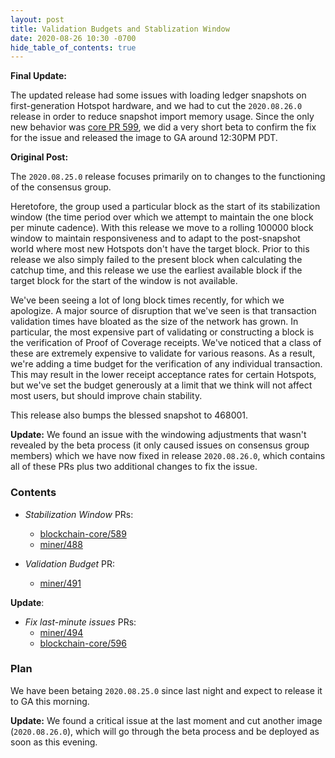 ```yaml
---
layout: post
title: Validation Budgets and Stablization Window
date: 2020-08-26 10:30 -0700
hide_table_of_contents: true
---
```


**Final Update:**

The updated release had some issues with loading ledger snapshots on first-generation Hotspot
hardware, and we had to cut the `2020.08.26.0` release in order to reduce snapshot import memory
usage. Since the only new behavior was
[core PR 599](https://github.com/helium/blockchain-core/pull/599), we did a very short beta to
confirm the fix for the issue and released the image to GA around 12:30PM PDT.

<!--truncate-->

**Original Post:**

The `2020.08.25.0` release focuses primarily on to changes to the functioning of the consensus
group.

Heretofore, the group used a particular block as the start of its stabilization window (the time
period over which we attempt to maintain the one block per minute cadence). With this release we
move to a rolling 100000 block window to maintain responsiveness and to adapt to the post-snapshot
world where most new Hotspots don't have the target block. Prior to this release we also simply
failed to the present block when calculating the catchup time, and this release we use the earliest
available block if the target block for the start of the window is not available.

We've been seeing a lot of long block times recently, for which we apologize. A major source of
disruption that we've seen is that transaction validation times have bloated as the size of the
network has grown. In particular, the most expensive part of validating or constructing a block is
the verification of Proof of Coverage receipts. We've noticed that a class of these are extremely
expensive to validate for various reasons. As a result, we're adding a time budget for the
verification of any individual transaction. This may result in the lower receipt acceptance rates
for certain Hotspots, but we've set the budget generously at a limit that we think will not affect
most users, but should improve chain stability.

This release also bumps the blessed snapshot to 468001.

**Update:** We found an issue with the windowing adjustments that wasn't revealed by the beta
process (it only caused issues on consensus group members) which we have now fixed in release
`2020.08.26.0`, which contains all of these PRs plus two additional changes to fix the issue.

### Contents

- _Stabilization Window_ PRs:

  - [blockchain-core/589](https://github.com/helium/blockchain-core/pull/589)
  - [miner/488](https://github.com/helium/miner/pull/488)

- _Validation Budget_ PR:
  - [miner/491](https://github.com/helium/miner/pull/491)

**Update**:

- _Fix last-minute issues_ PRs:
  - [miner/494](https://github.com/helium/miner/pull/492)
  - [blockchain-core/596](https://github.com/helium/blockchain-core/pull/596)

### Plan

We have been betaing `2020.08.25.0` since last night and expect to release it to GA this morning.

**Update:** We found a critical issue at the last moment and cut another image (`2020.08.26.0`),
which will go through the beta process and be deployed as soon as this evening.
